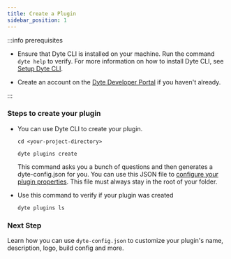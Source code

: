 ```yaml
---
title: Create a Plugin
sidebar_position: 1
---
```


:::info prerequisites

- Ensure that Dyte CLI is installed on your machine. Run the command `dyte help`
  to verify. For more information on how to install Dyte CLI, see
  [Setup Dyte CLI](https://docs.dyte.io/cli).

- Create an account on the [Dyte Developer Portal](https://dev.dyte.io) if you
  haven't already.

:::

### Steps to create your plugin

- You can use Dyte CLI to create your plugin.

  ```shell
  cd <your-project-directory>
  ```

  ```shell
  dyte plugins create
  ```

  This command asks you a bunch of questions and then generates a
  dyte-config.json for you. You can use this JSON file to
  [configure your plugin properties](/plugin-sdk/setup/customize). This file
  must always stay in the root of your folder.

- Use this command to verify if your plugin was created

  ```shell
  dyte plugins ls
  ```

### Next Step

Learn how you can use `dyte-config.json` to customize your plugin's name,
description, logo, build config and more.
